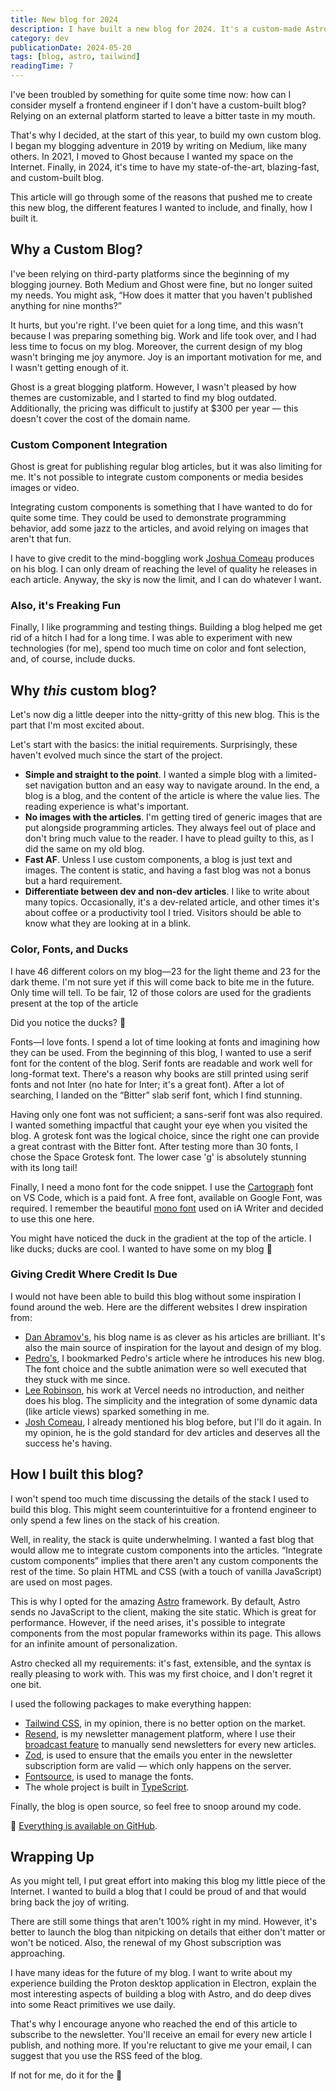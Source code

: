 ```yaml
---
title: New blog for 2024
description: I have built a new blog for 2024. It's a custom-made Astro website with Tailwind CSS and the Resend newsletter platform.
category: dev
publicationDate: 2024-05-20
tags: [blog, astro, tailwind]
readingTime: 7
---
```



I've been troubled by something for quite some time now: how can I consider myself a frontend engineer if I don't have a custom-built blog? Relying on an external platform started to leave a bitter taste in my mouth.

That's why I decided, at the start of this year, to build my own custom blog. I began my blogging adventure in 2019 by writing on Medium, like many others. In 2021, I moved to Ghost because I wanted my space on the Internet. Finally, in 2024, it's time to have my state-of-the-art, blazing-fast, and custom-built blog.

This article will go through some of the reasons that pushed me to create this new blog, the different features I wanted to include, and finally, how I built it.

## Why a Custom Blog?

I've been relying on third-party platforms since the beginning of my blogging journey. Both Medium and Ghost were fine, but no longer suited my needs. You might ask, “How does it matter that you haven't published anything for nine months?”

It hurts, but you're right. I've been quiet for a long time, and this wasn't because I was preparing something big. Work and life took over, and I had less time to focus on my blog. Moreover, the current design of my blog wasn't bringing me joy anymore. Joy is an important motivation for me, and I wasn't getting enough of it.

Ghost is a great blogging platform. However, I wasn't pleased by how themes are customizable, and I started to find my blog outdated. Additionally, the pricing was difficult to justify at $300 per year — this doesn't cover the cost of the domain name.

### Custom Component Integration

Ghost is great for publishing regular blog articles, but it was also limiting for me. It's not possible to integrate custom components or media besides images or video.

Integrating custom components is something that I have wanted to do for quite some time. They could be used to demonstrate programming behavior, add some jazz to the articles, and avoid relying on images that aren't that fun.

I have to give credit to the mind-boggling work [Joshua Comeau](https://www.joshwcomeau.com/css/center-a-div/) produces on his blog. I can only dream of reaching the level of quality he releases in each article. Anyway, the sky is now the limit, and I can do whatever I want.

### Also, it's Freaking Fun

Finally, I like programming and testing things. Building a blog helped me get rid of a hitch I had for a long time. I was able to experiment with new technologies (for me), spend too much time on color and font selection, and, of course, include ducks.

## Why _this_ custom blog?

Let's now dig a little deeper into the nitty-gritty of this new blog. This is the part that I'm most excited about.

Let's start with the basics: the initial requirements. Surprisingly, these haven't evolved much since the start of the project.

-   **Simple and straight to the point**. I wanted a simple blog with a limited-set navigation button and an easy way to navigate around. In the end, a blog is a blog, and the content of the article is where the value lies. The reading experience is what's important.
-   **No images with the articles**. I'm getting tired of generic images that are put alongside programming articles. They always feel out of place and don't bring much value to the reader. I have to plead guilty to this, as I did the same on my old blog.
-   **Fast AF**. Unless I use custom components, a blog is just text and images. The content is static, and having a fast blog was not a bonus but a hard requirement.
-   **Differentiate between dev and non-dev articles**. I like to write about many topics. Occasionally, it's a dev-related article, and other times it's about coffee or a productivity tool I tried. Visitors should be able to know what they are looking at in a blink.

### Color, Fonts, and Ducks

I have 46 different colors on my blog—23 for the light theme and 23 for the dark theme. I'm not sure yet if this will come back to bite me in the future. Only time will tell. To be fair, 12 of those colors are used for the gradients present at the top of the article

Did you notice the ducks? 🦆

<Colors />

Fonts—I love fonts. I spend a lot of time looking at fonts and imagining how they can be used. From the beginning of this blog, I wanted to use a serif font for the content of the blog. Serif fonts are readable and work well for long-format text. There's a reason why books are still printed using serif fonts and not Inter (no hate for Inter; it's a great font). After a lot of searching, I landed on the “Bitter” slab serif font, which I find stunning.

Having only one font was not sufficient; a sans-serif font was also required. I wanted something impactful that caught your eye when you visited the blog. A grotesk font was the logical choice, since the right one can provide a great contrast with the Bitter font. After testing more than 30 fonts, I chose the Space Grotesk font. The lower case 'g' is absolutely stunning with its long tail!

Finally, I need a mono font for the code snippet. I use the [Cartograph](https://connary.com/cartograph.html) font on VS Code, which is a paid font. A free font, available on Google Font, was required. I remember the beautiful [mono font](https://fontsource.org/fonts/ia-writer-mono) used on iA Writer and decided to use this one here.

<Fonts />

You might have noticed the duck in the gradient at the top of the article. I like ducks; ducks are cool. I wanted to have some on my blog 🦆

### Giving Credit Where Credit Is Due

I would not have been able to build this blog without some inspiration I found around the web. Here are the different websites I drew inspiration from:

-   [Dan Abramov's](https://overreacted.io/), his blog name is as clever as his articles are brilliant. It's also the main source of inspiration for the layout and design of my blog.
-   [Pedro's](https://ped.ro/), I bookmarked Pedro's article where he introduces his new blog. The font choice and the subtle animation were so well executed that they stuck with me since.
-   [Lee Robinson](https://leerob.io/), his work at Vercel needs no introduction, and neither does his blog. The simplicity and the integration of some dynamic data (like article views) sparked something in me.
-   [Josh Comeau](https://www.joshwcomeau.com/), I already mentioned his blog before, but I'll do it again. In my opinion, he is the gold standard for dev articles and deserves all the success he's having.

## How I built this blog?

I won't spend too much time discussing the details of the stack I used to build this blog. This might seem counterintuitive for a frontend engineer to only spend a few lines on the stack of his creation.

Well, in reality, the stack is quite underwhelming. I wanted a fast blog that would allow me to integrate custom components into the articles. “Integrate custom components” implies that there aren't any custom components the rest of the time. So plain HTML and CSS (with a touch of vanilla JavaScript) are used on most pages.

This is why I opted for the amazing [Astro](https://astro.build/) framework. By default, Astro sends no JavaScript to the client, making the site static. Which is great for performance. However, if the need arises, it's possible to integrate components from the most popular frameworks within its page. This allows for an infinite amount of personalization.

Astro checked all my requirements: it's fast, extensible, and the syntax is really pleasing to work with. This was my first choice, and I don't regret it one bit.

I used the following packages to make everything happen:

-   [Tailwind CSS](https://tailwindcss.com/), in my opinion, there is no better option on the market.
-   [Resend](https://resend.com), is my newsletter management platform, where I use their [broadcast feature](https://resend.com/blog/send-marketing-emails-with-resend-broadcasts) to manually send newsletters for every new articles.
-   [Zod](https://zod.dev/), is used to ensure that the emails you enter in the newsletter subscription form are valid — which only happens on the server.
-   [Fontsource](https://fontsource.org/), is used to manage the fonts.
-   The whole project is built in [TypeScript](https://www.typescriptlang.org/).

Finally, the blog is open source, so feel free to snoop around my code.

🦆 [Everything is available on GitHub](https://github.com/flavienbonvin/flavien-bonvin).

## Wrapping Up

As you might tell, I put great effort into making this blog my little piece of the Internet. I wanted to build a blog that I could be proud of and that would bring back the joy of writing.

There are still some things that aren't 100% right in my mind. However, it's better to launch the blog than nitpicking on details that either don't matter or won't be noticed. Also, the renewal of my Ghost subscription was approaching.

I have many ideas for the future of my blog. I want to write about my experience building the Proton desktop application in Electron, explain the most interesting aspects of building a blog with Astro, and do deep dives into some React primitives we use daily.

That's why I encourage anyone who reached the end of this article to subscribe to the newsletter. You'll receive an email for every new article I publish, and nothing more. If you're reluctant to give me your email, I can suggest that you use the RSS feed of the blog.

If not for me, do it for the 🦆
